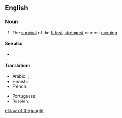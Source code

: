 ==English==

===Noun===
{{wikipedia}}
{{en-noun|head=[[law]] of the [[jungle]]|-}}

# {{lb|en|idiomatic}} The [[survival]] of the [[fittest]], [[strongest]] or most [[cunning]]

====See also====
* {{l|en|free-for-all}}

====Translations====
{{trans-top|The survival of the fittest}}
* Arabic: {{t|ar|شريعَة الغاب|f}}, {{t|ar|قانون الغابَة|m}}
* Finnish: {{t|fi|viidakon laki}}
* French: {{t+|fr|loi de la jungle|f}}
{{trans-mid}}
* Portuguese: {{t|pt|lei da selva|f}}
* Russian: {{t|ru|зако́н джу́нглей|m}}
{{trans-bottom}}

[[et:law of the jungle]]